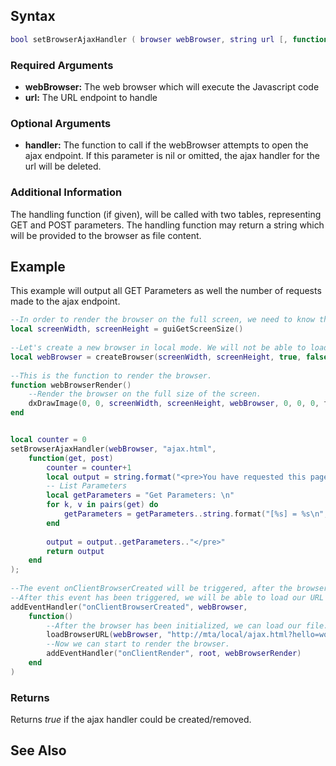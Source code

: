 
{{Client function}}
{{New feature/item|3.0151|1.5.1||
This function provides a requestable ajax resource for Lua/Javascript communication for a [[/Element/Browser.md|browser]].
}}

==Syntax==
<syntaxhighlight lang="lua">
bool setBrowserAjaxHandler ( browser webBrowser, string url [, function handler] )
</syntaxhighlight>
{{OOP||[[/Element/Browser.md|browser]]:setAjaxHandler}}

===Required Arguments===
*'''webBrowser:''' The web browser which will execute the Javascript code
*'''url:''' The URL endpoint to handle
{{Warning|Do not use the same path as an existing file as url parameter. Ajax handlers have a higher priority than regular files, which will lead to inaccesibility of the original file if an ajax handler is attached to the same path. }}


===Optional Arguments===
*'''handler:''' The function to call if the webBrowser attempts to open the ajax endpoint. If this parameter is nil or omitted, the ajax handler for the url will be deleted.

===Additional Information===
The handling function (if given), will be called with two tables, representing GET and POST parameters. The handling function may return a string which will be provided to the browser as file content.

==Example==
This example will output all GET Parameters as well the number of requests made to the ajax endpoint.
<syntaxhighlight lang="lua">
--In order to render the browser on the full screen, we need to know the dimensions.
local screenWidth, screenHeight = guiGetScreenSize()
 
--Let's create a new browser in local mode. We will not be able to load an external URL.
local webBrowser = createBrowser(screenWidth, screenHeight, true, false)
 
--This is the function to render the browser.
function webBrowserRender()
	--Render the browser on the full size of the screen.
	dxDrawImage(0, 0, screenWidth, screenHeight, webBrowser, 0, 0, 0, tocolor(255,255,255,255), true)
end


local counter = 0
setBrowserAjaxHandler(webBrowser, "ajax.html",
	function(get, post)
		counter = counter+1
		local output = string.format("<pre>You have requested this page %d times.\n", counter)
		-- List Parameters
		local getParameters = "Get Parameters: \n"
		for k, v in pairs(get) do 
			getParameters = getParameters..string.format("[%s] = %s\n", k, v)
		end 
		
		output = output..getParameters.."</pre>"
		return output
	end
);
 
--The event onClientBrowserCreated will be triggered, after the browser has been initialized.
--After this event has been triggered, we will be able to load our URL and start drawing.
addEventHandler("onClientBrowserCreated", webBrowser, 
	function()
		--After the browser has been initialized, we can load our file.
		loadBrowserURL(webBrowser, "http://mta/local/ajax.html?hello=world")
		--Now we can start to render the browser.
		addEventHandler("onClientRender", root, webBrowserRender)
	end
)
</syntaxhighlight>
===Returns===
Returns ''true'' if the ajax handler could be created/removed.

==See Also==
{{CEF_functions}}